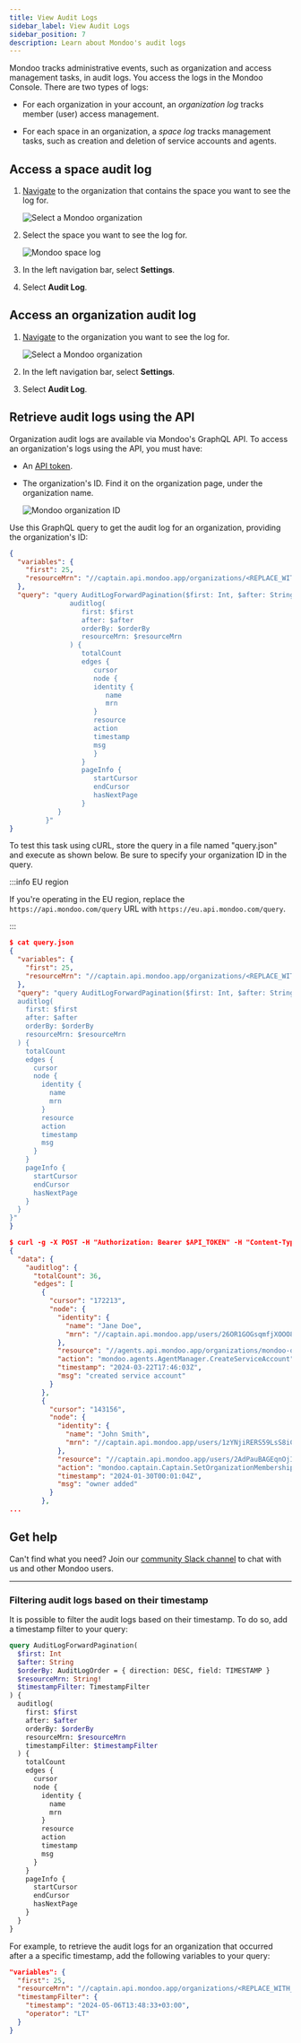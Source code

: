 ```yaml
---
title: View Audit Logs
sidebar_label: View Audit Logs
sidebar_position: 7
description: Learn about Mondoo's audit logs
---
```


Mondoo tracks administrative events, such as organization and access management tasks, in audit logs. You access the logs in the Mondoo Console. There are two types of logs:

- For each organization in your account, an _organization log_ tracks member (user) access management.

- For each space in an organization, a _space log_ tracks management tasks, such as creation and deletion of service accounts and agents.

## Access a space audit log

1. [Navigate](/platform/start/navigate) to the organization that contains the space you want to see the log for.

   ![Select a Mondoo organization](/img/platform/start/select-org.png)

2. Select the space you want to see the log for.

   ![Mondoo space log](/img/platform/maintain/space-log.png)

3. In the left navigation bar, select **Settings**.

4. Select **Audit Log**.

## Access an organization audit log

1. [Navigate](/platform/start/navigate) to the organization you want to see the log for.

   ![Select a Mondoo organization](/img/platform/start/select-org.png)

2. In the left navigation bar, select **Settings**.

3. Select **Audit Log**.

## Retrieve audit logs using the API

Organization audit logs are available via Mondoo's GraphQL API. To access an organization's logs using the API, you must have:

- An [API token](/platform/maintain/access/api-tokens).

- The organization's ID. Find it on the organization page, under the organization name.

  ![Mondoo organization ID](/img/platform/maintain/org-id.png)

Use this GraphQL query to get the audit log for an organization, providing the organization's ID:

```json
{
  "variables": {
    "first": 25,
    "resourceMrn": "//captain.api.mondoo.app/organizations/<REPLACE_WITH_ORGANIZATION_ID>"
  },
  "query": "query AuditLogForwardPagination($first: Int, $after: String, $orderBy: AuditLogOrder = {direction: DESC, field: TIMESTAMP}, $resourceMrn: String!) {
               auditlog(
                  first: $first
                  after: $after
                  orderBy: $orderBy
                  resourceMrn: $resourceMrn
               ) {
                  totalCount
                  edges {
                     cursor
                     node {
                     identity {
                        name
                        mrn
                     }
                     resource
                     action
                     timestamp
                     msg
                     }
                  }
                  pageInfo {
                     startCursor
                     endCursor
                     hasNextPage
                  }
            }
         }"
}
```

To test this task using cURL, store the query in a file named "query.json" and execute as shown below. Be sure to specify your organization ID in the query.

:::info EU region

If you're operating in the EU region, replace the `https://api.mondoo.com/query` URL with `https://eu.api.mondoo.com/query`.

:::

```json
$ cat query.json
{
  "variables": {
    "first": 25,
    "resourceMrn": "//captain.api.mondoo.app/organizations/<REPLACE_WITH_ORGANIZATION_ID>"
  },
  "query": "query AuditLogForwardPagination($first: Int, $after: String, $orderBy: AuditLogOrder = {direction: DESC, field: TIMESTAMP}, $resourceMrn: String!) {
  auditlog(
    first: $first
    after: $after
    orderBy: $orderBy
    resourceMrn: $resourceMrn
  ) {
    totalCount
    edges {
      cursor
      node {
        identity {
          name
          mrn
        }
        resource
        action
        timestamp
        msg
      }
    }
    pageInfo {
      startCursor
      endCursor
      hasNextPage
    }
  }
}"
}

$ curl -g -X POST -H "Authorization: Bearer $API_TOKEN" -H "Content-Type: application/json" -d @query.json   https://api.mondoo.com/query | jq
{
  "data": {
    "auditlog": {
      "totalCount": 36,
      "edges": [
        {
          "cursor": "172213",
          "node": {
            "identity": {
              "name": "Jane Doe",
              "mrn": "//captain.api.mondoo.app/users/26OR1GOGsqmfjXOOO8joxgJDdtM"
            },
            "resource": "//agents.api.mondoo.app/organizations/mondoo-organization-1/serviceaccounts/2e3NzLkD73yQe7MTJZLw3",
            "action": "mondoo.agents.AgentManager.CreateServiceAccount",
            "timestamp": "2024-03-22T17:46:03Z",
            "msg": "created service account"
          }
        },
        {
          "cursor": "143156",
          "node": {
            "identity": {
              "name": "John Smith",
              "mrn": "//captain.api.mondoo.app/users/1zYNjiRERS59LsS8iCloxPxbxLo"
            },
            "resource": "//captain.api.mondoo.app/users/2AdPauBAGEqnOjIFXx6AIyWrhxh",
            "action": "mondoo.captain.Captain.SetOrganizationMembership",
            "timestamp": "2024-01-30T00:01:04Z",
            "msg": "owner added"
          }
        },
...
```

## Get help

Can't find what you need? Join our <a href="https://mondoo.link/slack">community Slack channel</a> to chat with us and other Mondoo users.

---

### Filtering audit logs based on their timestamp

It is possible to filter the audit logs based on their timestamp. To do so, add a timestamp filter to your query:

```graphql
query AuditLogForwardPagination(
  $first: Int
  $after: String
  $orderBy: AuditLogOrder = { direction: DESC, field: TIMESTAMP }
  $resourceMrn: String!
  $timestampFilter: TimestampFilter
) {
  auditlog(
    first: $first
    after: $after
    orderBy: $orderBy
    resourceMrn: $resourceMrn
    timestampFilter: $timestampFilter
  ) {
    totalCount
    edges {
      cursor
      node {
        identity {
          name
          mrn
        }
        resource
        action
        timestamp
        msg
      }
    }
    pageInfo {
      startCursor
      endCursor
      hasNextPage
    }
  }
}
```

For example, to retrieve the audit logs for an organization that occurred after a a specific timestamp, add the following variables to your query:

```json
"variables": {
  "first": 25,
  "resourceMrn": "//captain.api.mondoo.app/organizations/<REPLACE_WITH_ORGANIZATION_ID>",
  "timestampFilter": {
    "timestamp": "2024-05-06T13:48:33+03:00",
    "operator": "LT"
  }
}
```
